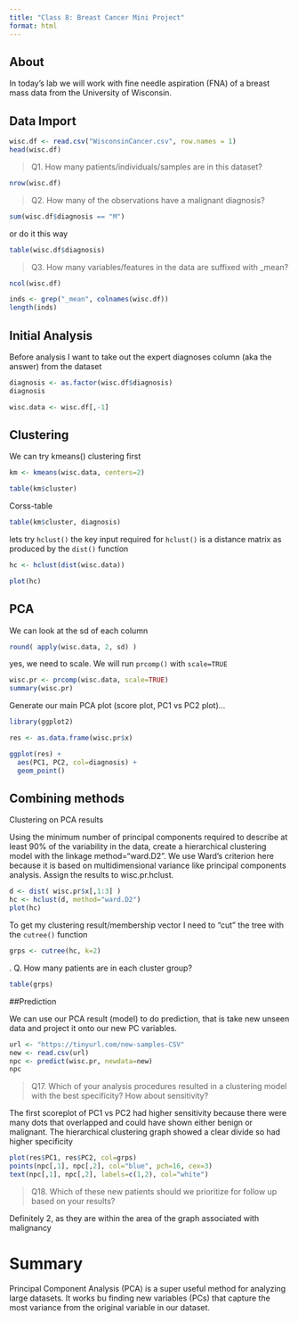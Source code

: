 ```yaml
---
title: "Class 8: Breast Cancer Mini Project"
format: html
---
```


## About

In today's lab we will work with fine needle aspiration (FNA) of a breast mass data from the University of Wisconsin.

## Data Import

```r
wisc.df <- read.csv("WisconsinCancer.csv", row.names = 1)
head(wisc.df)
```


> Q1. How many patients/individuals/samples are in this dataset?

```r
nrow(wisc.df)
```

> Q2. How many of the observations have a malignant diagnosis?

```r
sum(wisc.df$diagnosis == "M")
```
or do it this way
```r
table(wisc.df$diagnosis)
```

> Q3. How many variables/features in the data are suffixed with _mean?

```r
ncol(wisc.df)
```

```r
inds <- grep("_mean", colnames(wisc.df))
length(inds)
```

## Initial Analysis

Before analysis I want to take out the expert diagnoses column (aka the answer) from the dataset

```r
diagnosis <- as.factor(wisc.df$diagnosis)
diagnosis
```

```r
wisc.data <- wisc.df[,-1]
```


## Clustering

We can try kmeans() clustering first

```r
km <- kmeans(wisc.data, centers=2)
```

```r
table(km$cluster)
```

Corss-table

```r
table(km$cluster, diagnosis)
```

lets try `hclust()` the key input required for `hclust()` is a distance matrix as produced by the `dist()` function

```r
hc <- hclust(dist(wisc.data))
```

```r
plot(hc)
```

## PCA

We can look at the sd of each column

```r
round( apply(wisc.data, 2, sd) )
```

yes, we need to scale. We will run `prcomp()` with `scale=TRUE` 

```r
wisc.pr <- prcomp(wisc.data, scale=TRUE)
summary(wisc.pr)
```

Generate our main PCA plot (score plot, PC1 vs PC2 plot)...

```r
library(ggplot2)

res <- as.data.frame(wisc.pr$x)

```

```r
ggplot(res) + 
  aes(PC1, PC2, col=diagnosis) +
  geom_point()
```


## Combining methods

Clustering on PCA results

Using the minimum number of principal components required to describe at least 90% of the variability in the data, create a hierarchical clustering model with the linkage method="ward.D2". We use Ward’s criterion here because it is based on multidimensional variance like principal components analysis. Assign the results to wisc.pr.hclust.

```r
d <- dist( wisc.pr$x[,1:3] )
hc <- hclust(d, method="ward.D2")
plot(hc)


```

To get my clustering result/membership vector I need to "cut" the tree with the `cutree()` function

```r
grps <- cutree(hc, k=2)
```

. Q. How many patients are in each cluster group?

```r
table(grps)
```

##Prediction


We can use our PCA result (model) to do prediction, that is take new unseen data and project it onto our new PC variables.

```r
url <- "https://tinyurl.com/new-samples-CSV"
new <- read.csv(url)
npc <- predict(wisc.pr, newdata=new)
npc
```
> Q17. Which of your analysis procedures resulted in a clustering model with the best specificity? How about sensitivity?

The first scoreplot of PC1 vs PC2 had higher sensitivity because there were many dots that overlapped and could have shown either benign or malignant. The hierarchical clustering graph showed a clear divide so had higher specificity

```r
plot(res$PC1, res$PC2, col=grps)
points(npc[,1], npc[,2], col="blue", pch=16, cex=3)
text(npc[,1], npc[,2], labels=c(1,2), col="white")
```

> Q18. Which of these new patients should we prioritize for follow up based on your results?

Definitely 2, as they are within the area of the graph associated with malignancy

# Summary

Principal Component Analysis (PCA) is a super useful method for analyzing large datasets. It works bu finding new variables (PCs) that capture the most variance from the original variable in our dataset.